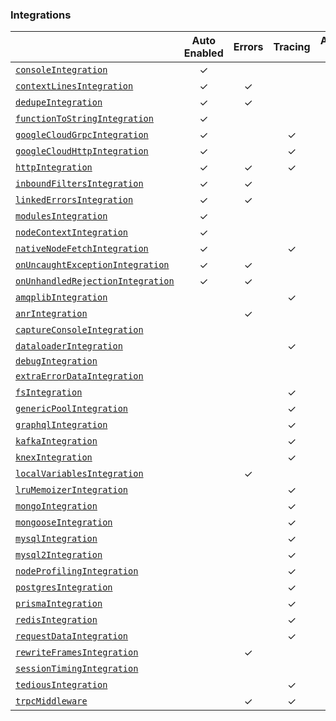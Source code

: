 ### Integrations

|                                                           | **Auto Enabled** | **Errors** | **Tracing** | **Additional Context** |
| --------------------------------------------------------- | :--------------: | :--------: | :---------: | :--------------------: |
| [`consoleIntegration`](./console)                         |        ✓         |            |             |           ✓            |
| [`contextLinesIntegration`](./contextlines)               |        ✓         |     ✓      |             |                        |
| [`dedupeIntegration`](./dedupe)                           |        ✓         |     ✓      |             |                        |
| [`functionToStringIntegration`](./functiontostring)       |        ✓         |            |             |                        |
| [`googleCloudGrpcIntegration`](./googlecloudgrpc)         |        ✓         |            |      ✓      |                        |
| [`googleCloudHttpIntegration`](./googlecloudhttp)         |        ✓         |            |      ✓      |                        |
| [`httpIntegration`](./http)                               |        ✓         |     ✓      |      ✓      |           ✓            |
| [`inboundFiltersIntegration`](./inboundfilters)           |        ✓         |     ✓      |             |                        |
| [`linkedErrorsIntegration`](./linkederrors)               |        ✓         |     ✓      |             |                        |
| [`modulesIntegration`](./modules)                         |        ✓         |            |             |           ✓            |
| [`nodeContextIntegration`](./nodecontext)                 |        ✓         |            |             |           ✓            |
| [`nativeNodeFetchIntegration`](./nodefetch)               |        ✓         |            |      ✓      |           ✓            |
| [`onUncaughtExceptionIntegration`](./onuncaughtexception) |        ✓         |     ✓      |             |                        |
| [`onUnhandledRejectionIntegration`](./unhandledrejection) |        ✓         |     ✓      |             |                        |
| [`amqplibIntegration`](./amqplib)                         |                  |            |      ✓      |                        |
| [`anrIntegration`](./anr)                                 |                  |     ✓      |             |                        |
| [`captureConsoleIntegration`](./captureconsole)           |                  |            |             |           ✓            |
| [`dataloaderIntegration`](./dataloader)                   |                  |            |      ✓      |                        |
| [`debugIntegration`](./debug)                             |                  |            |             |                        |
| [`extraErrorDataIntegration`](./extraerrordata)           |                  |            |             |           ✓            |
| [`fsIntegration`](./fs)                                   |                  |            |      ✓      |                        |
| [`genericPoolIntegration`](./genericpool)                 |                  |            |      ✓      |                        |
| [`graphqlIntegration`](./graphql)                         |                  |            |      ✓      |                        |
| [`kafkaIntegration`](./kafka)                             |                  |            |      ✓      |                        |
| [`knexIntegration`](./knex)                               |                  |            |      ✓      |                        |
| [`localVariablesIntegration`](./localvariables)           |                  |     ✓      |             |                        |
| [`lruMemoizerIntegration`](./lrumemoizer)                 |                  |            |      ✓      |                        |
| [`mongoIntegration`](./mongo)                             |                  |            |      ✓      |                        |
| [`mongooseIntegration`](./mongoose)                       |                  |            |      ✓      |                        |
| [`mysqlIntegration`](./mysql)                             |                  |            |      ✓      |                        |
| [`mysql2Integration`](./mysql2)                           |                  |            |      ✓      |                        |
| [`nodeProfilingIntegration`](./nodeprofiling)             |                  |            |      ✓      |                        |
| [`postgresIntegration`](./postgres)                       |                  |            |      ✓      |                        |
| [`prismaIntegration`](./prisma)                           |                  |            |      ✓      |                        |
| [`redisIntegration`](./redis)                             |                  |            |      ✓      |                        |
| [`requestDataIntegration`](./requestdata)                 |                  |            |      ✓      |                        |
| [`rewriteFramesIntegration`](./rewriteframes)             |                  |     ✓      |             |                        |
| [`sessionTimingIntegration`](./sessiontiming)             |                  |            |             |           ✓            |
| [`tediousIntegration`](./tedious)                         |                  |            |      ✓      |                        |
| [`trpcMiddleware`](./trpc)                                |                  |     ✓      |      ✓      |           ✓            |
